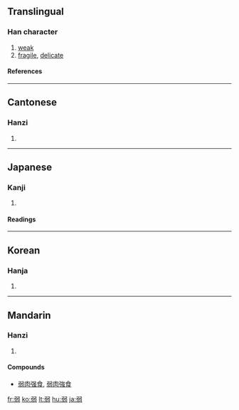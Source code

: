 ==Translingual==
===Han character===
{{Han char|rn=57|rad=弓|as=07|sn=10|four=1712<sub>7</sub>|canj=弓一弓戈一 (NMNIM)}}
# [[weak]]
# [[fragile]], [[delicate]]
====References====
{{Han ref|kx=0358.240|dkj=09791|dj=0675.170|hdz=20996.160|uh=5F31|ud=24369|bh=AE7A|bd=44666}}
----
==Cantonese==
===Hanzi===
{{yue-hanzi|jyut=|y=yeuk6}}
# {{defn|Cantonese}}
----
==Japanese==
===Kanji===
{{ja-kanji|grade=2|rs=弓07}}
# {{defn|Japanese}} 
====Readings====
{{ja-readings|on=[[じゃく]] (jaku), [[にゃく]] (nyaku)|kun=[[よわい]] (yowai), [[よわる]] (yowaru), [[よわまる]] (yowamaru)}}
----
==Korean==
===Hanja===
{{ko-hanja|hangeul=약|eumhun=|rv=yak|mr=yak|y=yak}}
# {{defn|Korean}}
----
==Mandarin==
===Hanzi===
{{cmn-hanzi|pin=[[ruò]] ([[ruo4]])|wg=jo<sup>4</sup>}}
# {{defn|Mandarin}}

====Compounds====
*[[弱肉强食]], [[弱肉強食]]

[[fr:弱]]
[[ko:弱]]
[[lt:弱]]
[[hu:弱]]
[[ja:弱]]